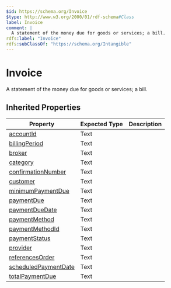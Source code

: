 ```yaml
---
$id: https://schema.org/Invoice
$type: http://www.w3.org/2000/01/rdf-schema#Class
label: Invoice
comment: |
  A statement of the money due for goods or services; a bill.
rdfs:label: "Invoice"
rdfs:subClassOf: "https://schema.org/Intangible"
---
```


# Invoice

A statement of the money due for goods or services; a bill.

## Inherited Properties

| Property | Expected Type | Description |
| --- | --- | --- |
| [accountId](https://schema.org/accountId) | Text |  |
| [billingPeriod](https://schema.org/billingPeriod) | Text |  |
| [broker](https://schema.org/broker) | Text |  |
| [category](https://schema.org/category) | Text |  |
| [confirmationNumber](https://schema.org/confirmationNumber) | Text |  |
| [customer](https://schema.org/customer) | Text |  |
| [minimumPaymentDue](https://schema.org/minimumPaymentDue) | Text |  |
| [paymentDue](https://schema.org/paymentDue) | Text |  |
| [paymentDueDate](https://schema.org/paymentDueDate) | Text |  |
| [paymentMethod](https://schema.org/paymentMethod) | Text |  |
| [paymentMethodId](https://schema.org/paymentMethodId) | Text |  |
| [paymentStatus](https://schema.org/paymentStatus) | Text |  |
| [provider](https://schema.org/provider) | Text |  |
| [referencesOrder](https://schema.org/referencesOrder) | Text |  |
| [scheduledPaymentDate](https://schema.org/scheduledPaymentDate) | Text |  |
| [totalPaymentDue](https://schema.org/totalPaymentDue) | Text |  |
